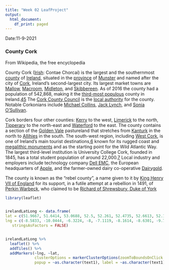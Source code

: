 ---
title: "Week 02 LeafProject"
output:
  html_document:
    df_print: paged
---


Date:11-9-2021  

### County Cork  

From Wikipedia, the free encyclopedia

County Cork ([Irish](https://en.wikipedia.org/wiki/Irish_language): Contae Chorcaí) is the largest and the southernmost [county](https://en.wikipedia.org/wiki/Counties_of_Ireland) of [Ireland](https://en.wikipedia.org/wiki/Republic_of_Ireland), situated in the [province](https://en.wikipedia.org/wiki/Provinces_of_Ireland) of [Munster](https://en.wikipedia.org/wiki/Munster) and named after the city of [Cork](https://en.wikipedia.org/wiki/Cork_(city)), Ireland's second-largest city. Its largest market towns are [Mallow](https://en.wikipedia.org/wiki/Mallow,_County_Cork), [Macroom](https://en.wikipedia.org/wiki/Macroom), [Midleton](https://en.wikipedia.org/wiki/Midleton), and [Skibbereen](https://en.wikipedia.org/wiki/Skibbereen). As of 2016 the county had a population of 542,868, making it the [third-most populous](https://en.wikipedia.org/wiki/List_of_Irish_counties_by_population) county in Ireland.[4](https://en.wikipedia.org/wiki/County_Cork#cite_note-cso2016City-4)[5](https://en.wikipedia.org/wiki/County_Cork#cite_note-cso2016County-5) The [Cork County Council](https://en.wikipedia.org/wiki/Cork_County_Council) is the [local authority](https://en.wikipedia.org/wiki/Local_government_in_the_Republic_of_Ireland) for the county. Notable Corkonians include [Michael Collins](https://en.wikipedia.org/wiki/Michael_Collins_(Irish_leader)), [Jack Lynch](https://en.wikipedia.org/wiki/Jack_Lynch), and [Sonia O'Sullivan](https://en.wikipedia.org/wiki/Jack_Lynch).

Cork borders four other counties: [Kerry](https://en.wikipedia.org/wiki/County_Kerry) to the west, [Limerick](https://en.wikipedia.org/wiki/County_Limerick) to the north, [Tipperary](https://en.wikipedia.org/wiki/County_Tipperary) to the north-east and [Waterford](https://en.wikipedia.org/wiki/County_Waterford) to the east. The county contains a section of the [Golden Vale](https://en.wikipedia.org/wiki/Golden_Vale) pastureland that stretches from [Kanturk](https://en.wikipedia.org/wiki/Kanturk) in the north to [Allihies](https://en.wikipedia.org/wiki/Allihies) in the south. The south-west region, including [West Cork](https://en.wikipedia.org/wiki/West_Cork), is one of Ireland's main tourist destinations,[6](https://en.wikipedia.org/wiki/County_Cork#cite_note-6) known for its rugged coast and [megalithic monuments](https://en.wikipedia.org/wiki/List_of_megalithic_monuments_in_Cork) and as the starting point for the Wild Atlantic Way. The largest third-level institution is University College Cork, founded in 1845, has a total student population of around 22,000.[7](https://en.wikipedia.org/wiki/County_Cork#cite_note-7) Local industry and employers include technology company [Dell EMC](https://en.wikipedia.org/wiki/Dell_EMC), the European headquarters of [Apple](https://en.wikipedia.org/wiki/Apple_Inc.), and the farmer-owned dairy co-operative [Dairygold](https://en.wikipedia.org/wiki/Dairygold).

The county is known as the "rebel county", a name given to it by [King Henry VII of England](https://en.wikipedia.org/wiki/Henry_VII_of_England) for its support, in a futile attempt at a rebellion in 1491, of [Perkin Warbeck](https://en.wikipedia.org/wiki/Perkin_Warbeck), who claimed to be [Richard of Shrewsbury, Duke of York](https://en.wikipedia.org/wiki/Richard_of_Shrewsbury,_Duke_of_York)




```{r, echo=FALSE, warning=FALSE}
library(leaflet)


irelandLatLong <- data.frame(
lat = c(51.9667, 51.6414, 53.0688, 52.5, 52.261, 52.4735, 52.6613, 52.1667, 51.55, 51.9143, 51.9045, 52.1375, 52.3433, 51.93443824302429, 51.931410139206776, 51.929213757023305, 51.929253451631304, 51.92852120088806, 51.92695802053753, 51.93398352084211, 51.928923650410496, 51.92902619540556, 51.9292396209919, 51.92931, 51.92898, 51.92924),
lng = c(-8.5833, -10.0444, -6.3224, -8, -7.1119, -8.1614, -8.6301, -9.75, -9.2667, -8.1701, -8.9555, -8.6463, -8.7167, -8.561116637632692, -8.56845504906744, -8.570922681484232, -8.567714759445362, -8.567897149667731, -8.5718500999229, -8.566721058996444, -8.568537443302954, -8.56751283944104, -8.57062069197382, -8.57025,  -8.57174, -8.57148), text1 = c("West Cork", "Allihies", "Kanturk", "Golden Vale", "Waterford", "Tipperary", "Limerick", "Kerry", "Skibbereen", "Midleton", "Macroom", "Mallow", "Munster", "Blarney (An Bhlarna) Co. Cork Ireland", "Blarney Castle Gardens (Gairdíní Chaisleán na Blarnan)", "Blarney Castle & Gardens", "Witch's Yew Tree", "Rock Close (Dún na Carraige)", "Blarney Castle House (Teach Caisleán na Blarnan)", "Church Of The Immaculate Conception", "The Three Wise Men", "Wishing Steps (Céimeanna ar mian leo)", "Blarney Stone (Cloch na Blarnan)", "Guard Tower", "Poison Garden", "Badgers Cave"),
   stringsAsFactors = FALSE)


irelandLatLong %>% 
  leaflet() %>%
  addTiles() %>%
  addMarkers(~lng, ~lat,
             clusterOptions = markerClusterOptions(zoomToBoundsOnClick = T),
             popup = ~as.character(text1), label = ~as.character(text1))

```


